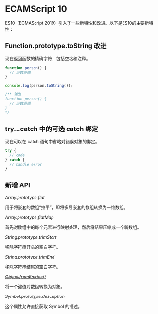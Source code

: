 # ECAMScript 10

ES10（ECMAScript 2019）引入了一些新特性和改进。以下是ES10的主要新特性：

## Function.prototype.toString 改进

现在返回函数的精确字符，包括空格和注释。

```js
function person() {
  // 函数逻辑
}

console.log(person.toString());

/** 输出
function person() {
  // 函数逻辑
}
*/
```

## try...catch 中的可选 catch 绑定

现在可以在 catch 语句中省略对错误对象的绑定。

```js
try {
  // code
} catch {
  // handle error
}
```

## 新增 API

_Array.prototype.flat_

用于将嵌套的数组“拉平”，即将多层嵌套的数组转换为一维数组。

_Array.prototype.flatMap_

首先对数组中的每个元素进行映射处理，然后将结果压缩成一个新数组。

_String.prototype.trimStart_

移除字符串开头的空白字符。

_String.prototype.trimEnd_

移除字符串结尾的空白字符。

_[Object.fromEntries()](/api/basic-objects/object/#objectfromentries)_

将一个键值对数组转换为对象。

_Symbol.prototype.description_

这个属性允许直接获取 Symbol 的描述。
